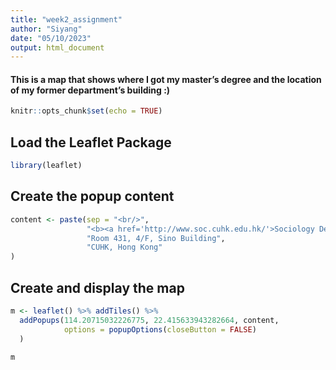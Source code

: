 ```yaml
---
title: "week2_assignment"
author: "Siyang"
date: "05/10/2023"
output: html_document
---
```


#### This is a map that shows where I got my master's degree and the location of my former department's building :)



```r
knitr::opts_chunk$set(echo = TRUE)
```

## Load the Leaflet Package

```r
library(leaflet)
```

## Create the popup content

```r
content <- paste(sep = "<br/>",
                 "<b><a href='http://www.soc.cuhk.edu.hk/'>Sociology Department</a></b>",
                 "Room 431, 4/F, Sino Building",
                 "CUHK, Hong Kong"
)
```

## Create and display the map

```r
m <- leaflet() %>% addTiles() %>%
  addPopups(114.20715032226775, 22.415633943282664, content,
            options = popupOptions(closeButton = FALSE)
  )

m

```


